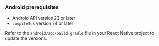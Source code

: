 ### Android prerequisites

- Android API version 23 or later
- `compileSdk` version 34 or later

Refer to the `android/app/build.gradle` file in your React Native project to update the versions.
